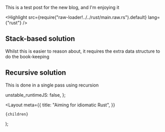 
This is a test post for the new blog, and I'm enjoying it

<Highlight src={require("raw-loader!../../rust/main.raw.rs").default} lang={"rust"} />

## Stack-based solution

Whilst this is easier to reason about, it requires the extra data structure
to do the book-keeping

<DemoBlock label="visualization">
  <BrowserComponent kind="vanilla" scriptInclude="algo/algo-balanced-stack.lit.ts">
    <algo-balanced-stack input="((9+1))" />
  </BrowserComponent>
</DemoBlock>

## Recursive solution

This is done in a single pass using recursion

<DemoBlock label="visualization">
  <BrowserComponent kind="vanilla" scriptInclude="algo/algo-balanced-recursive.lit.ts">
    <algo-balanced-recursive input="{[]}" />
  </BrowserComponent>
</DemoBlock>

  unstable_runtimeJS: false,
};

  <Layout
    meta={{
      title: "Aiming for idiomatic Rust",
    }}
  >
    {children}
  </Layout>
);
